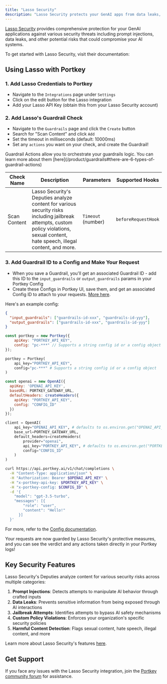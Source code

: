 ```yaml
---
title: "Lasso Security"
description: "Lasso Security protects your GenAI apps from data leaks, prompt injections, and other potential risks, keeping your systems safe and secure."
---
```


[Lasso Security](https://www.lasso.security/) provides comprehensive protection for your GenAI applications against various security threats including prompt injections, data leaks, and other potential risks that could compromise your AI systems.

To get started with Lasso Security, visit their documentation:
<Card title="Get Started with Lasso Security" href="https://www.lasso.security/"/>

## Using Lasso with Portkey

### 1. Add Lasso Credentials to Portkey

* Navigate to the `Integrations` page under `Settings`
* Click on the edit button for the Lasso integration
* Add your Lasso API Key (obtain this from your Lasso Security account)

### 2. Add Lasso's Guardrail Check

* Navigate to the `Guardrails` page and click the `Create` button
* Search for "Scan Content" and click `Add`
* Set the timeout in milliseconds (default: 10000ms)
* Set any `actions` you want on your check, and create the Guardrail!

<Note>
    Guardrail Actions allow you to orchestrate your guardrails logic. You can learn more about them [here](/product/guardrails#there-are-6-types-of-guardrail-actions)
</Note>

| Check Name | Description | Parameters | Supported Hooks |
|------------|-------------|------------|-----------------|
| Scan Content | Lasso Security's Deputies analyze content for various security risks including jailbreak attempts, custom policy violations, sexual content, hate speech, illegal content, and more. | `Timeout` (number) | `beforeRequestHook` |



### 3. Add Guardrail ID to a Config and Make Your Request

* When you save a Guardrail, you'll get an associated Guardrail ID - add this ID to the `input_guardrails` or `output_guardrails` params in your Portkey Config
* Create these Configs in Portkey UI, save them, and get an associated Config ID to attach to your requests. [More here](/product/ai-gateway/configs).

Here's an example config:

```json
{
  "input_guardrails": ["guardrails-id-xxx", "guardrails-id-yyy"],
  "output_guardrails": ["guardrails-id-xxx", "guardrails-id-yyy"]
}
```


<Tabs>
  <Tab title="NodeJS">

```js
const portkey = new Portkey({
    apiKey: "PORTKEY_API_KEY",
    config: "pc-***" // Supports a string config id or a config object
});
```
  </Tab>
  <Tab title="Python">

```py
portkey = Portkey(
    api_key="PORTKEY_API_KEY",
    config="pc-***" # Supports a string config id or a config object
)
```
  </Tab>
  <Tab title="OpenAI NodeJS">

```js
const openai = new OpenAI({
  apiKey: 'OPENAI_API_KEY',
  baseURL: PORTKEY_GATEWAY_URL,
  defaultHeaders: createHeaders({
    apiKey: "PORTKEY_API_KEY",
    config: "CONFIG_ID"
  })
});
```
  </Tab>
  <Tab title="OpenAI Python">

```py
client = OpenAI(
    api_key="OPENAI_API_KEY", # defaults to os.environ.get("OPENAI_API_KEY")
    base_url=PORTKEY_GATEWAY_URL,
    default_headers=createHeaders(
        provider="openai",
        api_key="PORTKEY_API_KEY", # defaults to os.environ.get("PORTKEY_API_KEY")
        config="CONFIG_ID"
    )
)
```
  </Tab>
<Tab title="cURL">

```sh
curl https://api.portkey.ai/v1/chat/completions \
  -H "Content-Type: application/json" \
  -H "Authorization: Bearer $OPENAI_API_KEY" \
  -H "x-portkey-api-key: $PORTKEY_API_KEY" \
  -H "x-portkey-config: $CONFIG_ID" \
  -d '{
    "model": "gpt-3.5-turbo",
    "messages": [{
        "role": "user",
        "content": "Hello!"
      }]
  }'
```
  </Tab>
</Tabs>

For more, refer to the [Config documentation](/product/ai-gateway/configs).

Your requests are now guarded by Lasso Security's protective measures, and you can see the verdict and any actions taken directly in your Portkey logs!

## Key Security Features

Lasso Security's Deputies analyze content for various security risks across multiple categories:

1. **Prompt Injections**: Detects attempts to manipulate AI behavior through crafted inputs
2. **Data Leaks**: Prevents sensitive information from being exposed through AI interactions
3. **Jailbreak Attempts**: Identifies attempts to bypass AI safety mechanisms
4. **Custom Policy Violations**: Enforces your organization's specific security policies
5. **Harmful Content Detection**: Flags sexual content, hate speech, illegal content, and more

Learn more about Lasso Security's features [here](https://www.lasso.security).

## Get Support

If you face any issues with the Lasso Security integration, join the [Portkey community forum](https://discord.gg/portkey-llms-in-prod-1143393887742861333) for assistance.
